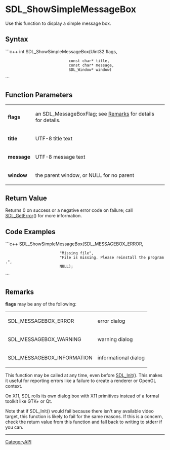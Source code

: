 <!-- pragma section-numbers off -->
<!-- pragma camelcase off -->

= SDL_ShowSimpleMessageBox =
Use this function to display a simple message box.


== Syntax ==
```c++
int SDL_ShowSimpleMessageBox(Uint32      flags,
                             const char* title,
                             const char* message,
                             SDL_Window* window)
```

== Function Parameters ==
{|
|'''flags'''
|an SDL_MessageBoxFlag; see [[#flags|Remarks]] for details for details.
|-
|'''title'''
|UTF-8 title text
|-
|'''message'''
|UTF-8 message text
|-
|'''window'''
|the parent window, or NULL for no parent
|}

== Return Value ==
Returns 0 on success or a negative error code on failure; call [[SDL_GetError]]() for more information.

== Code Examples ==
```c++
SDL_ShowSimpleMessageBox(SDL_MESSAGEBOX_ERROR, 
                         "Missing file",
                         "File is missing. Please reinstall the program.",
                         NULL);
```

== Remarks ==
<span id="flags"></span> '''flags''' may be any of the following:
{|
|SDL_MESSAGEBOX_ERROR
|error dialog
|-
|SDL_MESSAGEBOX_WARNING
|warning dialog
|-
|SDL_MESSAGEBOX_INFORMATION
|informational dialog
|}

This function may be called at any time, even before [[SDL_Init]](). This makes it useful for reporting errors like a failure to create a renderer or OpenGL context.

On X11, SDL rolls its own dialog box with X11 primitives instead of a formal toolkit like GTK+ or Qt.

Note that if SDL_Init() would fail because there isn't any available video target, this function is likely to fail for the same reasons. If this is a concern, check the return value from this function and fall back to writing to stderr if you can.

----
[[CategoryAPI]]
